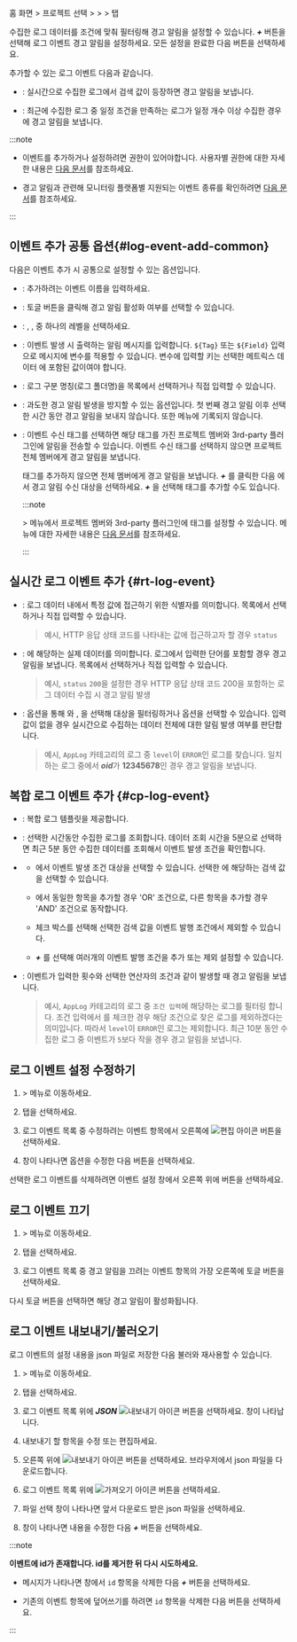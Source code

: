 홈 화면 &gt; 프로젝트 선택 &gt; <Cmdname sid="side_event" className="uitext" /> &gt; <Cmdname sid="side_eventSetting" className="uitext" /> &gt; <Cmdname sid="log" className="uitext" /> 탭

수집한 로그 데이터를 조건에 맞춰 필터링해 경고 알림을 설정할 수 있습니다. ***+*** <Cmdname sid="add_notification" className="uitext" /> 버튼을 선택해 로그 이벤트 경고 알림을 설정하세요. 모든 설정을 완료한 다음 <Cmdname sid="save" className="uitext" /> 버튼을 선택하세요.

<Xclude product='postgresql,mysql'>

<ImgLang img='log-alert-config.png' desc='로그 알림 설정' />

</Xclude>

<InDoc product='postgresql,mysql'>

<ImgLang img='db-log-alert-config.png' desc='로그 알림 설정' />

</InDoc>

추가할 수 있는 로그 이벤트 다음과 같습니다.

* <Cmdname sid="realtime_log_event" className="uitext" />: 실시간으로 수집한 로그에서 검색 값이 등장하면 경고 알림을 보냅니다.

* <Cmdname sid="composite_log_event" className="uitext" />: 최근에 수집한 로그 중 일정 조건을 만족하는 로그가 일정 개수 이상 수집한 경우에 경고 알림을 보냅니다.


:::note

* 이벤트를 추가하거나 설정하려면 <Cmdname sid="sms_alert_settings" className="b600" /> 권한이 있어야합니다. 사용자별 권한에 대한 자세한 내용은 [다음 문서](../project/project-structure#project-auth)를 참조하세요.

* 경고 알림과 관련해 모니터링 플랫폼별 지원되는 이벤트 종류를 확인하려면 [다음 문서](../support-env#support-notice)를 참조하세요.

:::

## 이벤트 추가 공통 옵션{#log-event-add-common}

다음은 이벤트 추가 시 공통으로 설정할 수 있는 옵션입니다.

* <Cmdname sid="event_title" className="uitext" />: 추가하려는 이벤트 이름을 입력하세요.

* <Cmdname sid="enable_events" className="uitext" />: 토글 버튼을 클릭해 경고 알림 활성화 여부를 선택할 수 있습니다.

* <Cmdname sid="level" className="uitext" />: <Cmdname sid="fatal" className="vslow" />, <Cmdname sid="warning" className="slow" />, <Cmdname sid="info" className="info" /> 중 하나의 레벨을 선택하세요.

* <Cmdname sid="message" className="uitext" />: 이벤트 발생 시 출력하는 알림 메시지를 입력합니다. `${Tag}` 또는 `${Field}` 입력으로 메시지에 변수를 적용할 수 있습니다. 변수에 입력할 키는 선택한 메트릭스 데이터 <Cmdname sid="category" className="uitext" />에 포함된 값이여야 합니다.

* <Cmdname sid="category" className="uitext" />: 로그 구분 명칭(로그 폴더명)을 목록에서 선택하거나 직접 입력할 수 있습니다.

* <Cmdname sid="skiptime" className="uitext" />: 과도한 경고 알림 발생을 방지할 수 있는 옵션입니다. 첫 번째 경고 알림 이후 선택한 시간 동안 경고 알림을 보내지 않습니다. 또한 <Cmdname sid="side_eventHistory" className="uitext" /> 메뉴에 기록되지 않습니다.

* <Cmdname sid="event_tag" className="uitext" />: 이벤트 수신 태그를 선택하면 해당 태그를 가진 프로젝트 멤버와 3rd-party 플러그인에 알림을 전송할 수 있습니다. 이벤트 수신 태그를 선택하지 않으면 프로젝트 전체 멤버에게 경고 알림을 보냅니다.  

  태그를 추가하지 않으면 전체 멤버에게 경고 알림을 보냅니다. ***+*** <Cmdname sid="add_tag" className="uitext" />를 클릭한 다음 <Cmdname sid="event_tag_list" className="uitext" />에서 경고 알림 수신 대상을 선택하세요. ***+*** <Cmdname sid="create_new_eventtag" className="uitext" />을 선택해 태그를 추가할 수도 있습니다.

  :::note

  <Cmdname sid="side_event" className="uitext" /> &gt; <Cmdname sid="side_eventNoti" className="uitext" /> 메뉴에서 프로젝트 멤버와 3rd-party 플러그인에 태그를 설정할 수 있습니다. <Cmdname sid="side_eventNoti" className="uitext" /> 메뉴에 대한 자세한 내용은 [다음 문서](set-receive-event)를 참조하세요.
  
  :::


## 실시간 로그 이벤트 추가 {#rt-log-event}

<ImgLang img='log-alert-rt.png' desc='실시간 로그 이벤트 추가 sc' />

* <Cmdname sid="ITM06429" className="uitext" />: 로그 데이터 내에서 특정 값에 접근하기 위한 식별자를 의미합니다. 목록에서 선택하거나 직접 입력할 수 있습니다.

  > 예시, HTTP 응답 상태 코드를 나타내는 값에 접근하고자 할 경우 <Cmdname sid="ITM06429" className="uitext" /> `status`

* <Cmdname sid="ITM06430" className="uitext" />: <Cmdname sid="ITM06429" className="uitext" />에 해당하는 실제 데이터를 의미합니다. 로그에서 입력한 단어를 포함할 경우 경고 알림을 보냅니다. 목록에서 선택하거나 직접 입력할 수 있습니다.

  > 예시, <Cmdname sid="ITM06429" className="uitext" /> `status` <Cmdname sid="ITM06430" className="uitext" /> `200`을 설정한 경우 HTTP 응답 상태 코드 200을 포함하는 로그 데이터 수집 시 경고 알림 발생

* <Cmdname sid="alert_object_filtering" className="uitext" />: <Cmdname sid="metrics_rule_select" className="uitext" /> 옵션을 통해 <Cmdname sid="ITM06429" className="uitext" />와 <Cmdname sid="operator" className="uitext" />, <Cmdname sid="ITM06430" className="uitext" />을 선택해 대상을 필터링하거나 <Cmdname sid="metrics_rule_direct" className="uitext" /> 옵션을 선택할 수 있습니다. 입력값이 없을 경우 실시간으로 수집하는 데이터 전체에 대한 알림 발생 여부를 판단합니다.

  > 예시, `AppLog` 카테고리의 로그 중 `level`이 `ERROR`인 로그를 찾습니다. 일치하는 로그 중에서  ***oid***가 **12345678**인 경우 경고 알림을 보냅니다.


## 복합 로그 이벤트 추가 {#cp-log-event}

<ImgLang img='log-alert-cp.png' desc='복합 로그 이벤트 추가 sc' />

* <Cmdname sid="template" className="uitext" />: 복합 로그 템플릿을 제공합니다. 

* <Cmdname sid="data_time_range" className="uitext" />: 선택한 시간동안 수집한 로그를 조회합니다. 데이터 조회 시간을 5분으로 선택하면 최근 5분 동안 수집한 데이터를 조회해서 이벤트 발생 조건을 확인합니다.

* <Cmdname sid="ITM06654" className="uitext" />

  * <Cmdname sid="ITM06429" className="uitext" />에서 이벤트 발생 조건 대상을 선택할 수 있습니다. 선택한 <Cmdname sid="ITM06429" className="uitext" />에 해당하는 검색 값을 선택할 수 있습니다.

  * <Cmdname sid="ITM06429" className="uitext" />에서 동일한 항목을 추가할 경우 'OR' 조건으로, 다른 항목을 추가할 경우 'AND' 조건으로 동작합니다.

  * <Cmdname sid="exclude" className="uitext" /> 체크 박스를 선택해 선택한 검색 값을 이벤트 발행 조건에서 제외할 수 있습니다.

  * ***+*** <Cmdname sid="add" className="uitext" />를 선택해 여러개의 이벤트 발행 조건을 추가 또는 제외 설정할 수 있습니다.  

* <Cmdname sid="alert_rule" className="uitext" />: 이벤트가 입력한 횟수와 선택한 연산자의 조건과 같이 발생할 때 경고 알림을 보냅니다.

  > 예시, `AppLog` 카테고리의 로그 중 `조건 입력`에 해당하는 로그를 필터링 합니다. 조건 입력에서 <Cmdname sid="exclude" className="uitext" />를 체크한 경우 해당 조건으로 찾은 로그를 제외하겠다는 의미입니다. 따라서 `level`이 `ERROR`인 로그는 제외합니다. 최근 10분 동안 수집한 로그 중 이벤트가 `5`보다 작을 경우 경고 알림을 보냅니다.


## 로그 이벤트 설정 수정하기

1. <Cmdname sid="side_event" className="uitext" /> &gt; <Cmdname sid="side_eventSetting" className="uitext" /> 메뉴로 이동하세요.

2. <Cmdname sid="log" className="uitext" /> 탭을 선택하세요.

3. 로그 이벤트 목록 중 수정하려는 이벤트 항목에서 오른쪽에 ![편집 아이콘](/img/ico-edit.svg) 버튼을 선택하세요.

4. <Cmdname sid="event_setting" className="uitext" /> 창이 나타나면 옵션을 수정한 다음 <Cmdname sid="save" className="uitext" /> 버튼을 선택하세요.

선택한 로그 이벤트를 삭제하려면 이벤트 설정 창에서 오른쪽 위에 <Cmdname sid="delete" className="uitext" /> 버튼을 선택하세요.

## 로그 이벤트 끄기

1. <Cmdname sid="side_event" className="uitext" /> &gt; <Cmdname sid="side_eventSetting" className="uitext" /> 메뉴로 이동하세요.

2. <Cmdname sid="log" className="uitext" /> 탭을 선택하세요.

3. 로그 이벤트 목록 중 경고 알림을 끄려는 이벤트 항목의 가장 오른쪽에 토글 버튼을 선택하세요.

다시 토글 버튼을 선택하면 해당 경고 알림이 활성화됩니다.

## 로그 이벤트 내보내기/불러오기

로그 이벤트의 설정 내용을 json 파일로 저장한 다음 불러와 재사용할 수 있습니다.

1. <Cmdname sid="side_event" className="uitext" /> &gt; <Cmdname sid="side_eventSetting" className="uitext" /> 메뉴로 이동하세요.

2. <Cmdname sid="log" className="uitext" /> 탭을 선택하세요.

3. 로그 이벤트 목록 위에 ***JSON*** ![내보내기 아이콘](/img/ico-export.svg) 버튼을 선택하세요. <Cmdname sid="export_json" className="uitext" /> 창이 나타납니다.

4. 내보내기 할 항목을 수정 또는 편집하세요.

5. 오른쪽 위에 ![내보내기 아이콘](/img/ico-export.svg) <Cmdname sid="export" className="uitext" /> 버튼을 선택하세요. 브라우저에서 json 파일을 다운로드합니다.

6. 로그 이벤트 목록 위에 ![가져오기 아이콘](/img/ico-import.svg) 버튼을 선택하세요.

7. 파일 선택 창이 나타나면 앞서 다운로드 받은 json 파일을 선택하세요.

8. <Cmdname sid="import_json" className="uitext" /> 창이 나타나면 내용을 수정한 다음 ***+*** <Cmdname sid="add_to_list" className="uitext" /> 버튼을 선택하세요.

:::note 

**이벤트에 id가 존재합니다. id를 제거한 뒤 다시 시도하세요.**

* 메시지가 나타나면 <Cmdname sid="import_json" className="uitext" /> 창에서 `id` 항목을 삭제한 다음 ***+*** <Cmdname sid="add_to_list" className="uitext" /> 버튼을 선택하세요.

* 기존의 이벤트 항목에 덮어쓰기를 하려면 `id` 항목을 삭제한 다음 <Cmdname sid="overwrite" className="uitext" /> 버튼을 선택하세요.

:::